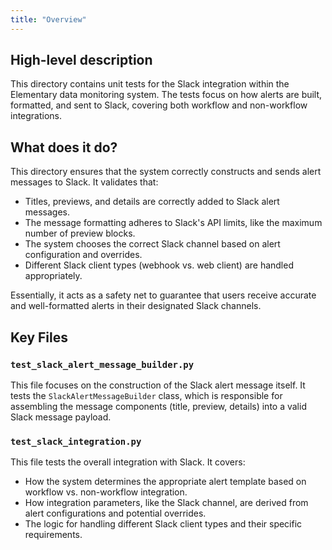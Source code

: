 ```yaml
---
title: "Overview"
---
```


## High-level description
This directory contains unit tests for the Slack integration within the Elementary data monitoring system. The tests focus on how alerts are built, formatted, and sent to Slack, covering both workflow and non-workflow integrations.

## What does it do?
This directory ensures that the system correctly constructs and sends alert messages to Slack. It validates that:

- Titles, previews, and details are correctly added to Slack alert messages.
- The message formatting adheres to Slack's API limits, like the maximum number of preview blocks.
- The system chooses the correct Slack channel based on alert configuration and overrides.
- Different Slack client types (webhook vs. web client) are handled appropriately.

Essentially, it acts as a safety net to guarantee that users receive accurate and well-formatted alerts in their designated Slack channels.

## Key Files

### `test_slack_alert_message_builder.py`
This file focuses on the construction of the Slack alert message itself. It tests the `SlackAlertMessageBuilder` class, which is responsible for assembling the message components (title, preview, details) into a valid Slack message payload.

### `test_slack_integration.py`
This file tests the overall integration with Slack. It covers:

- How the system determines the appropriate alert template based on workflow vs. non-workflow integration.
- How integration parameters, like the Slack channel, are derived from alert configurations and potential overrides.
- The logic for handling different Slack client types and their specific requirements. 
